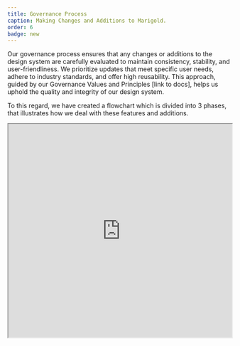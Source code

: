 ```yaml
---
title: Governance Process
caption: Making Changes and Additions to Marigold.
order: 6
badge: new
---
```


Our governance process ensures that any changes or additions to the design system are carefully evaluated to maintain consistency, stability, and user-friendliness. We prioritize updates that meet specific user needs, adhere to industry standards, and offer high reusability. This approach, guided by our Governance Values and Principles [link to docs], helps us uphold the quality and integrity of our design system.

To this regard, we have created a flowchart which is divided into 3 phases, that illustrates how we deal with these features and additions.

<iframe
  className="border-border-base border"
  width="100%"
  height="480"
  src="https://www.figma.com/embed?embed_host=share&url=https%3A%2F%2Fwww.figma.com%2Ffile%2FXnvTRolISplT6ZKtLYS8KG%2FManaging-Changes-and-Additions-to-the-Design-System%253A-Flowchart%3Ftype%3Dwhiteboard%26node-id%3D0%253A1%26t%3Db3p2S27ZxriQPK27-1"
  allowfullscreen
/>

## Phase 1: Product Team Discovers a Problem

The product team which is using Marigold runs into a problem or some limitations in its use.

<Columns columns={[5, 5]} space={4}>
  <div>
    **Step 1:** The process begins when the product team discovers a problem with
    Marigold, which could be, for example, a missing, broken, or
    non-user-friendly component.

    **Step 2:** They should ask themselves the question if the Design System offers an existing alternative to the problem.

    - **Yes:** If a viable alternative exists within the design system, the product team should use it.

    - **No:** If there is no viable alternative, the product team should write a request ([support portal (internal only)](https://reservix.atlassian.net/servicedesk/customer/portal/77)).

    If the product team writes a [Jira Support Ticket (internal only)](https://reservix.atlassian.net/servicedesk/customer/portal/77), this triggers phase 2.

  </div>
  <div className="overflow-hidden">
    <Image width={700} height={900} className="hover:scale-125 transition ease-in-out " src="/governance-phase1.png" />
  </div>
</Columns>

## Phase 2: Design System Team Evaluates the Request

This phase is only relevant if the product team has written a Jira Support Ticket (internal only). The process starts when a support ticket is received.

<Stack space={4}>
    <Columns columns={[5, 5]} space={4}>
        <div>
            **Step 1:** If we have received a request through our support portal (internal only) we have to check if there is clear evidence of user need:

            - **Yes:** If there is clear evidence of user need, move to the next step.

            - **No:** If there isn't clear evidence, the request is declined, and alternative solutions are offered.

        </div>
        <div className="overflow-hidden">
           <Image width={700} height={900} className="hover:scale-125 transition ease-in-out " src="/governance-phase2-1.png" />
        </div>

    </Columns>
    <Columns columns={[5, 5]} space={4}>
        <div>
            **Step 2:** The next decision we have to make is that we have to check if the requested change feel familiar to our users.

            - **Yes:** If the requested change will feel familiar to users, move to the next step.

            - **No:** If it won't feel familiar, the request is declined, and alternative solutions are offered.
        </div>
        <div className="overflow-hidden">
          <Image width={700} height={900} className="hover:scale-125 transition ease-in-out " src="/governance-phase2-2.png" />
         </div>
    </Columns>
    <Columns columns={[5, 5]} space={4}>
        <div>
        **Step 3:** We have to check if the change is likely to be reusable across multiple products.

        - **Yes:** If the change is likely to be reusable across multiple products, we approve the request.

        - **No:** If it isn't likely to be reusable, the request is declined, and alternative solutions are offered.
        </div>
        <div className="overflow-hidden">
          <Image width={700} height={900} className="hover:scale-125 transition ease-in-out " src="/governance-phase2-3.png" />
        </div>
    </Columns>
    <Columns columns={[5, 5]} space={4}>
        <div>
            **Step 4:** The next step is to determine the estimated timeline, including the roadmap and estimated effort.

            **Step 5:** We have to ask ourselves, if the estimated timeline suits for the product teams.

            - **Yes:** If the estimated timeline works for the product team, the product team waits for delivery and will process with “Phase 3a”.

            - **No:** If the estimated timeline does not work, the process goes to "Phase 3b".
            </div>
            <div className="overflow-hidden">
             <Image width={700} height={900} className="hover:scale-125 transition ease-in-out " src="/governance-phase2-4.png" />
            </div>
    </Columns>

</Stack>

## Phase 3a: Design System Team Fulfills the Request

This phase can only be achieved if the estimated time for the request is right for the product team and they are waiting for us to deliver it.

<Columns columns={[5, 5]} space={4}>
  <div>
    **Step 1:** We start designing the request or addition if needed.

    **Step 2:** Does the design fulfills WCAG 2.1 AA requirements:

    - **Yes:** If the result meets WCAG 2.1 AA requirements, proceed to testing.

    - **No:** If it does not meet these requirements, the design process must be revisited.

    **Step 3:** Test the design in real-world environments, ideally with real users.

    **Step 4:** We need to check if the solution meets the three key criteria: user need, familiarity, and reusability.

    - **Yes:** If it meets all three criteria, proceed to the voting stage in next step.

    - **No:** If it does not meet the criteria, iterate on the design.

    **Step 5:** The Design System Team and major stakeholders (e.g., UX/UI teams) vote on the solution. Is there agreement?

    - **Yes:** If there is consensus, proceed to documentation.

    - **No:** If there is no consensus, revisit the design and address concerns.

    **Step 6:** We document the approved changes.

    **Step 7:** We merge the changes to the codebase.

    **Step 8:** We communicate the change or addition.

</div>
  <div className="overflow-hidden">
    <Image
      width={700}
      height={900}
      className="transition ease-in-out hover:scale-125 "
      src="/governance-phase3a.png"
    />
  </div>
</Columns>

## Phase 3b: Product Team’s Response if Request Can’t or Won’t Be Fulfilled

If the product team cannot wait for us to deliver a request, they follow this process.

<Columns columns={[5, 5]} space={4}>
<div>
    **Step 1:**  We need to know if the product team is still convinced of the need for the request.

    - **Yes:** If the product team is still convinced of the need for the request, they proceed to the next step.

    - **No:** If the product team is no longer convinced of the need for the request, the process ends, and the product team re-examines their requirements.

    **Step 2:** If the product team is still convinced of the need for the request, they begin building their own component or solution, receiving support from the design system team.

    **Step 3:** Throughout the development process, the product team frequently coordinates with the design system team to ensure alignment and adherence to guidelines.

    **Step 4:** The product team ensures that all design tokens and sub-elements used in their solution are sourced from the design system to maintain consistency.

    **Step 5:** The product team takes ownership of the custom solution they have developed. They document the solution and maintain it.

    **Step 6:** In the course of time we need to reflect if there has a viable existing alternative in Marigold become available?

    - **Yes:** If a viable alternative becomes available in the design system, the product team removes their custom solution and implements the official one.

    - **No:** If there is still no alternative available in the design system the product team continue to maintain their custom solution.

</div>
  <div className="overflow-hidden">
    <Image
      width={700}
      height={900}
      className="transition ease-in-out hover:scale-125 "
      src="/governance-phase3b.png"
    />
  </div>

</Columns>
